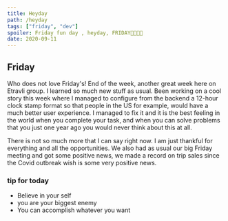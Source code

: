 ```yaml
---
title: Heyday
path: /heyday
tags: ["friday", "dev"]
spoiler: Friday fun day , heyday, FRIDAY🥳👩🏻‍💻
date: 2020-09-11
---
```


## Friday

Who does not love Friday's! End of the week, another great week here on Etravli group. I learned so much new stuff as usual.
Been working on a cool story this week where I managed to configure from the backend a 12-hour clock stamp format so that people in the US for example, would have a much better user experience.
I managed to fix it and it is the best feeling in the world when you complete your task, and when you can solve problems that you just one year ago you would never think about this at all.

There is not so much more that I can say right now. I am just thankful for everything and all the opportunities.
We also had as usual our big Friday meeting and got some positive news, we made a record on trip sales since the Covid outbreak wish is some very positive news.

### tip for today

- Believe in your self
- you are your biggest enemy
- You can accomplish whatever you want

